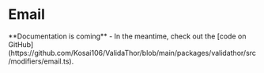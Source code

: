 
# Email

<Callout emoji="⚠️">
  **Documentation is coming** - In the meantime, check out the [code on GitHub](https://github.com/Kosai106/ValidaThor/blob/main/packages/validathor/src/modifiers/email.ts).
</Callout>
